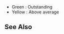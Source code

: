 *Green : Outstanding
*Yellow : Above average

{{EquipmentComparisonKai
|iterator = equipmentByType|type = 48|sort = _icon
|firepower_outstanding = 1
|firepower_good = 0
|aa_outstanding = 10
|aa_good = 8
|los_outstanding = 2
|los_good = 0
}}

==See Also==
{{Equipmentlist}}